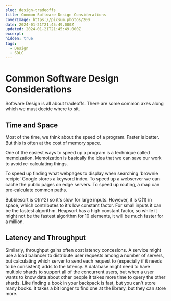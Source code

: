 ```yaml
---
slug: design-tradeoffs
title: Common Software Design Considerations
coverImage: https://picsum.photos/200
date: 2024-01-21T21:45:49.000Z
updated: 2024-01-21T21:45:49.000Z
excerpt: 
hidden: true
tags:
  - Design
  - SDLC
---
```


# Common Software Design Considerations
Software Design is all about tradeoffs. 
There are some common axes along which we must decide where to sit.

## Time and Space
Most of the time, we think about the speed of a program. Faster is better. But this is often at the cost of memory space. 

One of the easiest ways to speed up a program is a technique called memoization. 
Memoization is basically the idea that we can save our work to avoid re-calculating things.

To speed up finding what webpages to display when searching 'brownie recipie' Google stores a keyword index. 
To speed up a webserver we can cache the public pages on edge servers.
To speed up routing, a map can pre-calculate common paths.


Bubblesort is O(n^2) so it's slow for large inputs. However, it is O(1) in space, which contributes to it's low constant factor. For small inputs it can be the fastest algorithm. Heapsort has a high constant factor, so while it might not be the fastest algorithm for 10 elements, it will be much faster for a million. 

## Latency and Throughput
Similarly, throughput gains often cost latency concesions.
A service might use a load balancer to distribute user requests among a number of servers, but calculating which server to send each request to (especially if it needs to be consistent) adds to the latency.
A database might need to have multiple shards to support all of the concurrent users, but when a user wants to know data about other people it takes more time to query the other shards.
Like finding a book in your backpack is fast, but you can't store many books. It takes a bit longer to find one at the library, but they can store more.


